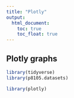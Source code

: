 ```yaml
---
title: "Plotly"
output: 
  html_document:
    toc: true
    toc_float: true
---
```


## Plotly graphs 

```r
library(tidyverse)
library(p8105.datasets)

library(plotly)
```

